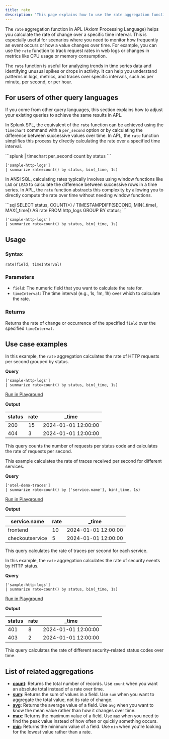 ```yaml
---
title: rate
description: 'This page explains how to use the rate aggregation function in APL.'
---
```


The `rate` aggregation function in APL (Axiom Processing Language) helps you calculate the rate of change over a specific time interval. This is especially useful for scenarios where you need to monitor how frequently an event occurs or how a value changes over time. For example, you can use the `rate` function to track request rates in web logs or changes in metrics like CPU usage or memory consumption.

The `rate` function is useful for analyzing trends in time series data and identifying unusual spikes or drops in activity. It can help you understand patterns in logs, metrics, and traces over specific intervals, such as per minute, per second, or per hour.

## For users of other query languages

If you come from other query languages, this section explains how to adjust your existing queries to achieve the same results in APL.

<AccordionGroup>
<Accordion title="Splunk SPL users">

In Splunk SPL, the equivalent of the `rate` function can be achieved using the `timechart` command with a `per_second` option or by calculating the difference between successive values over time. In APL, the `rate` function simplifies this process by directly calculating the rate over a specified time interval.

<CodeGroup>
```splunk
| timechart per_second count by status
```

```kusto
['sample-http-logs']
| summarize rate=count() by status, bin(_time, 1s)
```
</CodeGroup>

</Accordion>
<Accordion title="ANSI SQL users">

In ANSI SQL, calculating rates typically involves using window functions like `LAG` or `LEAD` to calculate the difference between successive rows in a time series. In APL, the `rate` function abstracts this complexity by allowing you to directly compute the rate over time without needing window functions.

<CodeGroup>
```sql
SELECT status, COUNT(*) / TIMESTAMPDIFF(SECOND, MIN(_time), MAX(_time)) AS rate
FROM http_logs
GROUP BY status;
```

```kusto
['sample-http-logs']
| summarize rate=count() by status, bin(_time, 1s)
```
</CodeGroup>

</Accordion>
</AccordionGroup>

## Usage

### Syntax

```kusto
rate(field, timeInterval)
```

### Parameters

- `field`: The numeric field that you want to calculate the rate for.
- `timeInterval`: The time interval (e.g., 1s, 1m, 1h) over which to calculate the rate.

### Returns

Returns the rate of change or occurrence of the specified `field` over the specified `timeInterval`.

## Use case examples

<Tabs>
<Tab title="Log analysis">

In this example, the `rate` aggregation calculates the rate of HTTP requests per second grouped by status.

**Query**

```kusto
['sample-http-logs']
| summarize rate=count() by status, bin(_time, 1s)
```

[Run in Playground](https://play.axiom.co/axiom-play-qf1k/explorer?initForm=%7B%22apl%22%3A%22%5B%27sample-http-logs%27%5D%20%7C%20summarize%20rate%3Dcount%28%29%20by%20status%2C%20bin%28_time%2C%201s%29%22%7D)

**Output**

| status | rate  | _time              |
|--------|-------|--------------------|
| 200    | 15    | 2024-01-01 12:00:00|
| 404    | 3     | 2024-01-01 12:00:00|

This query counts the number of requests per status code and calculates the rate of requests per second.

</Tab>
<Tab title="OpenTelemetry traces">

This example calculates the rate of traces received per second for different services.

**Query**

```kusto
['otel-demo-traces']
| summarize rate=count() by ['service.name'], bin(_time, 1s)
```

[Run in Playground](https://play.axiom.co/axiom-play-qf1k/explorer?initForm=%7B%22apl%22%3A%22%5B%27otel-demo-traces%27%5D%20%7C%20summarize%20rate%3Dcount%28%29%20by%20%5B%27service.name%27%5D%2C%20bin%28_time%2C%201s%29%22%7D)

**Output**

| service.name         | rate  | _time              |
|----------------------|-------|--------------------|
| frontend             | 10    | 2024-01-01 12:00:00|
| checkoutservice      | 5     | 2024-01-01 12:00:00|

This query calculates the rate of traces per second for each service.

</Tab>
<Tab title="Security logs">

In this example, the `rate` aggregation calculates the rate of security events by HTTP status.

**Query**

```kusto
['sample-http-logs']
| summarize rate=count() by status, bin(_time, 1s)
```

[Run in Playground](https://play.axiom.co/axiom-play-qf1k/explorer?initForm=%7B%22apl%22%3A%22%5B%27sample-http-logs%27%5D%20%7C%20summarize%20rate%3Dcount%28%29%20by%20status%2C%20bin%28_time%2C%201s%29%22%7D)

**Output**

| status | rate  | _time              |
|--------|-------|--------------------|
| 401    | 8     | 2024-01-01 12:00:00|
| 403    | 2     | 2024-01-01 12:00:00|

This query calculates the rate of different security-related status codes over time.

</Tab>
</Tabs>

## List of related aggregations

- [**count**](/apl/aggregation-function/count): Returns the total number of records. Use `count` when you want an absolute total instead of a rate over time.
- [**sum**](/apl/aggregation-function/sum): Returns the sum of values in a field. Use `sum` when you want to aggregate the total value, not its rate of change.
- [**avg**](/apl/aggregation-function/avg): Returns the average value of a field. Use `avg` when you want to know the mean value rather than how it changes over time.
- [**max**](/apl/aggregation-function/max): Returns the maximum value of a field. Use `max` when you need to find the peak value instead of how often or quickly something occurs.
- [**min**](/apl/aggregation-function/min): Returns the minimum value of a field. Use `min` when you're looking for the lowest value rather than a rate.